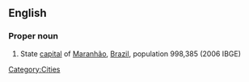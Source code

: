 ==English==

===Proper noun===
{{en-proper noun|sg=[[São]] [[Luis]]}}

# State [[capital]] of [[Maranhão]], [[Brazil]], population 998,385 (2006 IBGE)

[[Category:Cities]]